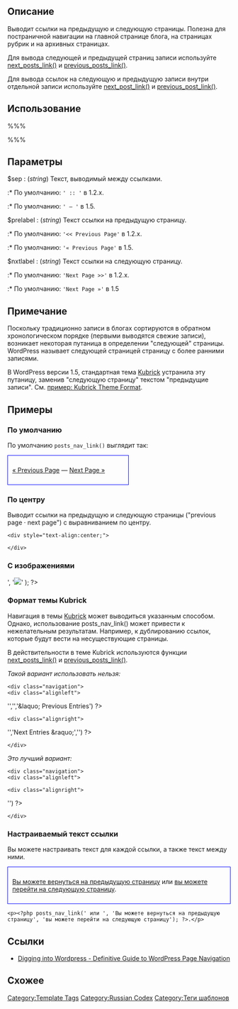 {{Languages|
{{en|Template Tags/posts_nav_link}}
{{ja|テンプレートタグ/posts_nav_link}}
{{ru|Теги шаблонов/posts_nav_link}}
}}

== Описание ==

Выводит ссылки на предыдущую и следующую страницы. Полезна для постраничной навигации на главной странице блога, на страницах рубрик и на архивных страницах.

Для вывода следующей и предыдущей страниц записи используйте [[Function Reference/next_posts_link|next_posts_link()]] и [[Function Reference/previous_posts_link|previous_posts_link()]].

Для вывода ссылок на следующую и предыдущую записи внутри отдельной записи используйте [[Template Tags/next_post_link|next_post_link()]] и [[Template Tags/previous_post_link|previous_post_link()]].

== Использование ==

%%% <?php posts_nav_link( $sep, $prelabel, $nextlabel ); ?> %%%

== Параметры ==

; $sep : (''string'') Текст, выводимый между ссылками. 
:* По умолчанию: <tt>' :: '</tt> в 1.2.x.
:* По умолчанию: <tt>' &#8212; '</tt> в 1.5.
; $prelabel : (''string'') Текст ссылки на предыдущую страницу.
:* По умолчанию: <tt>'<< Previous Page'</tt> в 1.2.x.
:* По умолчанию: <tt>'&laquo; Previous Page'</tt> в 1.5.
; $nxtlabel : (''string'') Текст ссылки на следующую страницу.
:* По умолчанию: <tt>'Next Page >>'</tt> в 1.2.x.
:* По умолчанию: <tt>'Next Page &raquo;'</tt> в 1.5

== Примечание ==

Поскольку традиционно записи в блогах сортируются в обратном хронологическом порядке (первыми выводятся свежие записи), возникает некоторая путаница в определении "следующей" страницы. WordPress называет следующей страницей страницу с более ранними записями.

В WordPress версии 1.5, стандартная тема [http://binarybonsai.com/kubrick Kubrick] устранила эту путаницу, заменив "следующую страницу" текстом "предыдущие записи". См. [[#Формат темы Kubrick|пример: Kubrick Theme Format]].

== Примеры ==

=== По умолчанию ===

По умолчанию <tt>posts_nav_link()</tt> выглядит так: 

<div style="border:1px solid blue; width:50%; padding:10px">[[#Examples|&laquo; Previous Page]]  &#8212; [[#Examples|Next Page &raquo;]]</div>

 <?php posts_nav_link(); ?>

=== По центру ===

Выводит ссылки на предыдущую и следующую страницы ("previous page &#183; next page") с выравниванием по центру.

 &lt;div style="text-align:center;"&gt;
 <?php posts_nav_link(' &amp;#183; ', 'previous page', 'next page'); ?>
 &lt;/div&gt;

=== С изображениями ===

 <?php posts_nav_link( ' ', '<img src="' . get_bloginfo('stylesheet_directory') . '/images/prev.jpg" />', '<img src="' . get_bloginfo('stylesheet_directory') . '/images/next.jpg" />' ); ?>

=== Формат темы Kubrick ===

Навигация в темы [http://binarybonsai.com/kubrick Kubrick] может выводиться указанным способом. Однако, использование posts_nav_link() может привести к нежелательным результатам. Например, к дублированию ссылок, которые будут вести на несуществующие страницы.

В действительности в теме Kubrick используются функции [[Function Reference/next_posts_link|next_posts_link()]] и [[Function Reference/previous_posts_link|previous_posts_link()]].

<i>Такой вариант использовать нельзя:</i>
 &lt;div class="navigation">
 &lt;div class="alignleft"><?php posts_nav_link(<nowiki>''</nowiki>,<nowiki>''</nowiki>,'&amp;laquo; Previous Entries') ?></div>
 &lt;div class="alignright"><?php posts_nav_link(<nowiki>''</nowiki>,'Next Entries &amp;raquo;',<nowiki>''</nowiki>) ?></div>
 &lt;/div>

<i>Это лучший вариант:</i>
 &lt;div class="navigation">
 &lt;div class="alignleft"><?php previous_posts_link('&amp;laquo; Previous Entries') ?></div>
 &lt;div class="alignright"><?php next_posts_link('Next Entries &amp;raquo;',<nowiki>''</nowiki>) ?></div>
 &lt;/div>

=== Настраиваемый текст ссылки ===

Вы можете настраивать текст для каждой ссылки, а также текст между ними.

<div style="border:1px solid blue; padding:10px">[[#Примеры|Вы можете вернуться на предыдущую страницу]] или [[#Примеры|вы можете перейти на следующую страницу]].</div>

<pre><p><?php posts_nav_link(' или ', 'Вы можете вернуться на предыдущую страницу', 'вы можете перейти на следующую страницу'); ?>.</p></pre>


== Ссылки ==
* [http://digwp.com/2009/08/wordpress-page-navigation/ Digging into Wordpress - Definitive Guide to WordPress Page Navigation]

== Схожее ==

{{Tag Post Tags}}

{{Tag Footer}}

[[Category:Template Tags]]
[[Category:Russian Codex]]
[[Category:Теги шаблонов]]